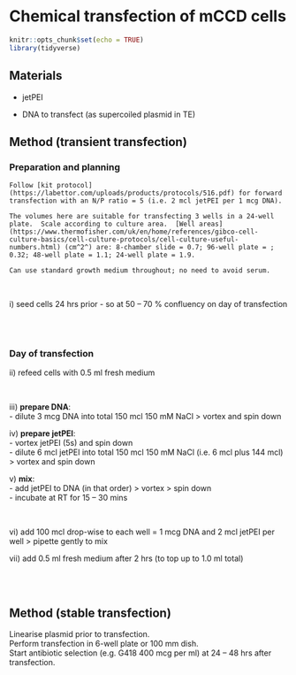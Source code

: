 # Chemical transfection of mCCD cells

```r
knitr::opts_chunk$set(echo = TRUE)
library(tidyverse)

```

## Materials  

- jetPEI  

- DNA to transfect (as supercoiled plasmid in TE)  


## Method (transient transfection)

### Preparation and planning

```block2

Follow [kit protocol](https://labettor.com/uploads/products/protocols/516.pdf) for forward transfection with an N/P ratio = 5 (i.e. 2 mcl jetPEI per 1 mcg DNA).  

The volumes here are suitable for transfecting 3 wells in a 24-well plate.  Scale according to culture area.  [Well areas](https://www.thermofisher.com/uk/en/home/references/gibco-cell-culture-basics/cell-culture-protocols/cell-culture-useful-numbers.html) (cm^2^) are: 8-chamber slide = 0.7; 96-well plate = ; 0.32; 48-well plate = 1.1; 24-well plate = 1.9.  

Can use standard growth medium throughout; no need to avoid serum.  

```

<br>

i\) seed cells 24 hrs prior - so at 50 -- 70 % confluency on day of transfection  

<br>
<br>

### Day of transfection

ii\) refeed cells with 0.5 ml fresh medium  

<br>

iii\) **prepare DNA**:  
    - dilute 3 mcg DNA into total 150 mcl 150 mM NaCl > vortex and spin down  

iv\) **prepare jetPEI**:  
    - vortex jetPEI (5s) and spin down  
    - dilute 6 mcl jetPEI into total 150 mcl 150 mM NaCl (i.e. 6 mcl plus 144 mcl) > vortex and spin down  
    
v\) **mix**:  
    - add jetPEI to DNA (in that order) > vortex > spin down  
    - incubate at RT for 15 -- 30 mins  

<br>

vi\) add 100 mcl drop-wise to each well = 1 mcg DNA and 2 mcl jetPEI per well > pipette gently to mix  

vii\) add 0.5 ml fresh medium after 2 hrs (to top up to 1.0 ml total)  

<br>
<br>

## Method (stable transfection)

Linearise plasmid prior to transfection.  
Perform transfection in 6-well plate or 100 mm dish.  
Start antibiotic selection (e.g. G418 400 mcg per ml) at 24 -- 48 hrs after transfection.  
